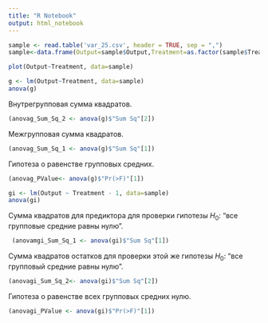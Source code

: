 ---
title: "R Notebook"
output: html_notebook
---

```{r}
sample <- read.table('var_25.csv', header = TRUE, sep = ",")
sample<-data.frame(Output=sample$Output,Treatment=as.factor(sample$Treatment))
```

```{r}
plot(Output~Treatment, data=sample)
```

```{r}
g <- lm(Output~Treatment, data=sample)
anova(g)
```

Внутрегрупповая сумма квадратов.
```{r}
(anovag_Sum_Sq_2 <- anova(g)$"Sum Sq"[2])
```

Межгрупповая сумма квадратов.
```{r}
(anovag_Sum_Sq_1 <- anova(g)$"Sum Sq"[1])
```

Гипотеза о равенстве групповых средних.
```{r}
(anovag_PValue<- anova(g)$"Pr(>F)"[1])
```

```{r}
gi <- lm(Output ~ Treatment - 1, data=sample)
anova(gi)
```

Сумма квадратов для предиктора для проверки гипотезы $H_0$:
 “все групповые средние равны нулю”.
```{r}
 (anovamgi_Sum_Sq_1 <- anova(gi)$"Sum Sq"[1])
```

Сумма квадратов остатков для проверки этой же гипотезы $H_0$:
 “все групповый средние равны нулю”.
```{r}
(anovagi_Sum_Sq_2<- anova(gi)$"Sum Sq"[2])
```

Гипотеза о равенстве всех групповых средних нулю.
```{r}
(anovagi_PValue <- anova(gi)$"Pr(>F)"[1])
```


